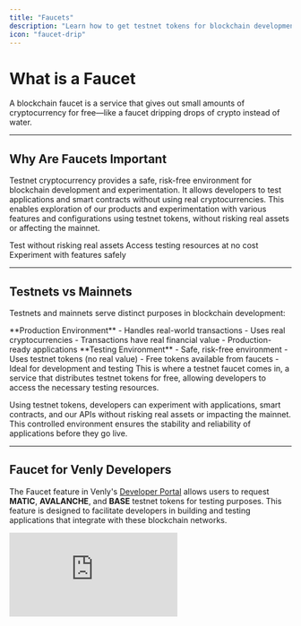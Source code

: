 ```yaml
---
title: "Faucets"
description: "Learn how to get testnet tokens for blockchain development"
icon: "faucet-drip"
---
```


# What is a Faucet

A blockchain faucet is a service that gives out small amounts of cryptocurrency for free—like a faucet dripping drops of crypto instead of water.

---

## Why Are Faucets Important

Testnet cryptocurrency provides a safe, risk-free environment for blockchain development and experimentation. It allows developers to test applications and smart contracts without using real cryptocurrencies. This enables exploration of our products and experimentation with various features and configurations using testnet tokens, without risking real assets or affecting the mainnet.

<CardGroup cols={3}>
  <Card title="Safe Testing" icon="shield-check">
    Test without risking real assets
  </Card>
  
  <Card title="Free Tokens" icon="coins">
    Access testing resources at no cost
  </Card>
  
  <Card title="Risk-Free Development" icon="code">
    Experiment with features safely
  </Card>
</CardGroup>

---

## Testnets vs Mainnets

Testnets and mainnets serve distinct purposes in blockchain development:

<Tabs>
  <Tab title="Mainnet">
    **Production Environment**
    - Handles real-world transactions
    - Uses real cryptocurrencies
    - Transactions have real financial value
    - Production-ready applications
  </Tab>
  
  <Tab title="Testnet">
    **Testing Environment**
    - Safe, risk-free environment
    - Uses testnet tokens (no real value)
    - Free tokens available from faucets
    - Ideal for development and testing
  </Tab>
</Tabs>

<Info>
This is where a testnet faucet comes in, a service that distributes testnet tokens for free, allowing developers to access the necessary testing resources.
</Info>

Using testnet tokens, developers can experiment with applications, smart contracts, and our APIs without risking real assets or impacting the mainnet. This controlled environment ensures the stability and reliability of applications before they go live.

---

## Faucet for Venly Developers

The Faucet feature in Venly's [Developer Portal](https://portal.venly.io/?utm_source=website&utm_medium=docs&utm_campaign=General+-+Venly+Internal) allows users to request **MATIC**, **AVALANCHE**, and **BASE** testnet tokens for testing purposes. This feature is designed to facilitate developers in building and testing applications that integrate with these blockchain networks.

<iframe
  src="https://www.loom.com/embed/3a1c9e1a2cc245f6b3d708b5e847063d?sid=ff06da20-ea33-4e3e-8067-50c63e5a15cd&hideEmbedTopBar=true"
  frameBorder="0"
  allowFullScreen
  style={{
    width: '100%',
    height: '400px'
  }}
/>

### Available Testnet Tokens

<Tip>
The Faucet allows you to request every 24 hours:
- **0.5 MATIC** on the **Amoy Testnet** chain
- **0.5 AVAX** on the **Fuji Testnet** chain
- **0.1 ETH** on the **Base Sepolia Testnet** chain
</Tip>

---

## How Does This Faucet Work?

To request tokens from the Faucet, you need to follow these steps:

<Steps>
  <Step title="Access the Developer Portal">
    Go to Venly's [Developer Portal](https://portal.venly.io/?utm_source=website&utm_medium=docs&utm_campaign=General+-+Venly+Internal) and navigate to **[Faucet](https://portal.venly.io/faucet/?utm_source=website&utm_medium=docs&utm_campaign=General+-+Venly+Internal)**
  </Step>
  
  <Step title="Select Blockchain">
    Choose whether you want to request MATIC, AVALANCHE, or BASE test tokens
  </Step>
  
  <Step title="Provide Wallet Information">
    Enter your wallet address or wallet UUID associated with Venly. This ensures that the tokens are sent to the correct wallet
  </Step>
  
  <Step title="Request Tokens">
    Click the "Request tokens" button to submit your request. Tokens will be sent to your wallet shortly after
  </Step>
  
  <Step title="Verify Transaction">
    You will see a message indicating the tokens were transferred. Confirm by copying the transaction hash and checking it on the appropriate explorer
  </Step>
</Steps>

<Warning>
**Important Restrictions:**
- Tokens can only be requested using wallets created within Venly
- Requests are limited to once every 24 hours per wallet
</Warning>

<Frame caption="Request MATIC testnet tokens">
  <img
    src="https://files.readme.io/9b3d0da-image.png"
    alt="Faucet Request Interface"
  />
</Frame>

### Verify Your Transaction

After requesting tokens, you will see a message indicating the tokens were transferred. You can confirm by copying the transaction hash and checking it yourself on:

<CardGroup cols={3}>
  <Card title="Polygon Amoy" icon="link" href="https://amoy.polygonscan.com/">
    Polygon Amoy Testnet Explorer
  </Card>
  
  <Card title="Avalanche Fuji" icon="link" href="https://testnet.avascan.info/">
    Avalanche Fuji Testnet Explorer
  </Card>
  
  <Card title="Base Sepolia" icon="link" href="https://sepolia.basescan.org/">
    Base Sepolia Testnet Explorer
  </Card>
</CardGroup>

<Frame caption="Tokens transferred successfully">
  <img
    src="https://files.readme.io/44e9c43-image.png"
    alt="Successful Token Transfer"
  />
</Frame>

The Faucet feature provided by Venly's Developer [Portal](https://portal.venly.io/?utm_source=Venly_docs&utm_medium=developer_guides&utm_campaign=General+-+Marketing&utm_term=business_portal) is a convenient tool for developers to access test tokens for MATIC, AVALANCHE, and BASE networks. Following the simple steps outlined above, developers can easily obtain tokens to test their applications on these networks.

---

## Other Faucets

If you need testnet tokens for other blockchain networks, you can use external faucets. Here's how:

<Steps>
  <Step title="Visit Faucet Website">
    Visit the relevant testnet faucet website from the list below
  </Step>
  
  <Step title="Sign Up (if required)">
    You may need to sign up for an account or just provide your wallet address
  </Step>
  
  <Step title="Enter Wallet Address">
    Enter your wallet address specific to the testnet you are using
  </Step>
  
  <Step title="Complete CAPTCHA">
    Some testnet faucets may require solving a CAPTCHA for security
  </Step>
  
  <Step title="Submit Request">
    Click the "Submit", "Claim", or "Top Up" button to request tokens
  </Step>
</Steps>

<Warning>
Your wallet address should be specific to the testnet you are using. Mainnet addresses will not work on testnets and vice versa.
</Warning>

### Available External Faucets

| Blockchain | Testnet | Faucet |
|:-----------|:--------|:-------|
| **Ethereum** | Sepolia | [sepoliafaucet.com](https://sepoliafaucet.com/) |
| **BNB Chain** (Binance Smart Chain) | testnet | [bnbchain.org faucet](https://testnet.bnbchain.org/faucet-smart) |
| **ImmutableX** | testnet | [imxfaucet.xyz](https://imxfaucet.xyz/) |
| **Arbitrum** | Sepolia | [blastapi.io faucet](https://blastapi.io/faucets/arbitrum-sepolia) |
| **Hedera** | testnet | [portal.hedera.com](https://portal.hedera.com/register) |
| **Bitcoin** | testnet3 | [coinfaucet.eu](https://coinfaucet.eu/en/btc-testnet) |
| **VeChain** | testnet | [faucet.vecha.in](https://faucet.vecha.in) |
| **GoChain** | testnet | [faucet.gochain.io](https://faucet.gochain.io/) |
| **Aeternity** | testnet | [faucet.aepps.com](https://faucet.aepps.com/) |
| **NEO** | testnet | [neowish.ngd.network](https://neowish.ngd.network/) |
| **XPLA** | testnet | [faucet.xpla.io](https://faucet.xpla.io/) |

---

## Best Practices

<AccordionGroup>
  <Accordion title="Use Dedicated Test Wallets" icon="wallet">
    Create separate wallets specifically for testing to avoid confusion with your production wallets and to better track your testing activities.
  </Accordion>
  
  <Accordion title="Plan Your Testing" icon="clipboard-list">
    Since faucets have rate limits (typically 24 hours), plan your testing activities accordingly to ensure you have enough tokens when needed.
  </Accordion>
  
  <Accordion title="Check Testnet Status" icon="signal">
    Before requesting tokens, verify that the testnet is operational and not undergoing maintenance to avoid wasting your daily request.
  </Accordion>
  
  <Accordion title="Keep Track of Addresses" icon="address-book">
    Maintain a list of your testnet wallet addresses for different blockchains to streamline the token request process.
  </Accordion>
  
  <Accordion title="Monitor Token Balances" icon="chart-line">
    Regularly check your testnet token balances to ensure you have sufficient funds for your testing needs.
  </Accordion>
</AccordionGroup>

---

## Troubleshooting

<AccordionGroup>
  <Accordion title="Tokens Not Received" icon="circle-exclamation">
    **Possible Solutions:**
    - Wait a few minutes as testnet transactions can be slower than mainnet
    - Check the transaction hash on the blockchain explorer
    - Verify you entered the correct wallet address
    - Ensure you're using a Venly-created wallet for Venly faucet
    - Check if 24 hours have passed since your last request
  </Accordion>
  
  <Accordion title="Request Limit Reached" icon="ban">
    **What to do:**
    - Wait for the 24-hour cooldown period to expire
    - Try using alternative faucets for the same blockchain
    - Contact support if you need more tokens for testing
  </Accordion>
  
  <Accordion title="Wrong Network Selected" icon="network-wired">
    **How to fix:**
    - Verify you selected the correct blockchain network
    - Ensure your wallet supports the selected testnet
    - Double-check the wallet address matches the testnet
  </Accordion>
  
  <Accordion title="Faucet Unavailable" icon="server">
    **Next steps:**
    - Check if the testnet is undergoing maintenance
    - Try again after a few minutes
    - Use alternative faucets from the list above
    - Check Venly status page for known issues
  </Accordion>
</AccordionGroup>

---

## Quick Links

<CardGroup cols={2}>
  <Card title="Developer Portal" icon="browser" href="https://portal.venly.io/?utm_source=website&utm_medium=docs&utm_campaign=General+-+Venly+Internal">
    Access the Venly faucet and developer tools
  </Card>
  
  <Card title="Venly Faucet" icon="faucet-drip" href="https://portal.venly.io/faucet/?utm_source=website&utm_medium=docs&utm_campaign=General+-+Venly+Internal">
    Request testnet tokens directly
  </Card>
  
  <Card title="Environments Guide" icon="network-wired" href="/getting-started/environments">
    Learn about testnet and mainnet environments
  </Card>
  
  <Card title="Quick Start" icon="rocket" href="/getting-started/quickstart">
    Start building with Venly
  </Card>
</CardGroup>
